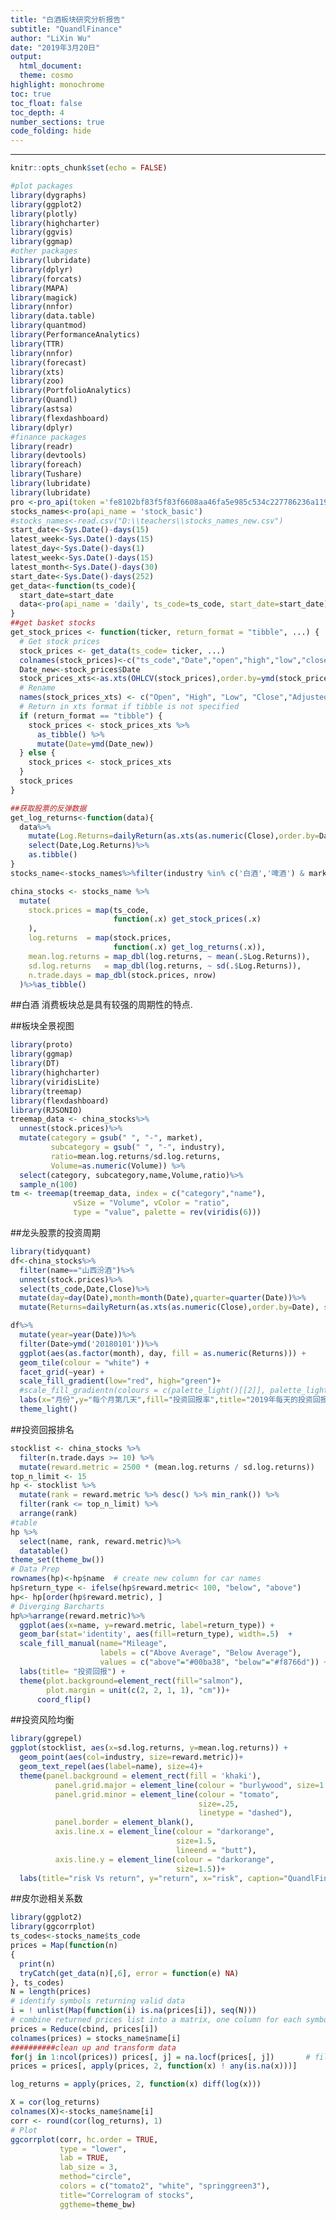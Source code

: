 ```yaml
---
title: "白酒板块研究分析报告"
subtitle: "QuandlFinance"
author: "LiXin Wu"
date: "2019年3月20日"
output: 
  html_document:
  theme: cosmo
highlight: monochrome 
toc: true
toc_float: false
toc_depth: 4
number_sections: true
code_folding: hide
---
```

---

```r
knitr::opts_chunk$set(echo = FALSE)
```

```r
#plot packages
library(dygraphs)
library(ggplot2)
library(plotly)
library(highcharter)
library(ggvis)
library(ggmap)
#other packages
library(lubridate)
library(dplyr)
library(forcats)
library(MAPA)
library(magick)
library(nnfor)
library(data.table)
library(quantmod)
library(PerformanceAnalytics)
library(TTR)
library(nnfor)
library(forecast)
library(xts)
library(zoo)
library(PortfolioAnalytics)
library(Quandl)
library(astsa)
library(flexdashboard)
library(dplyr)
#finance packages 
library(readr)
library(devtools)
library(foreach)
library(Tushare)
library(lubridate)
library(lubridate)
pro <-pro_api(token ='fe8102bf83f5f83f6608aa46fa5e985c534c227786236a1192e5fd55')
stocks_names<-pro(api_name = 'stock_basic')
#stocks_names<-read.csv("D:\\teachers\\stocks_names_new.csv")
start_date<-Sys.Date()-days(15)
latest_week<-Sys.Date()-days(15)
latest_day<-Sys.Date()-days(1)
latest_week<-Sys.Date()-days(15)
latest_month<-Sys.Date()-days(30)
start_date<-Sys.Date()-days(252)
get_data<-function(ts_code){
  start_date=start_date
  data<-pro(api_name = 'daily', ts_code=ts_code, start_date=start_date)
}
##get basket stocks 
get_stock_prices <- function(ticker, return_format = "tibble", ...) {
  # Get stock prices
  stock_prices <- get_data(ts_code= ticker, ...)
  colnames(stock_prices)<-c("ts_code","Date","open","high","low","close","pre_close","change","pct_change","volume","amount")
  Date_new<-stock_prices$Date
  stock_prices_xts<-as.xts(OHLCV(stock_prices),order.by=ymd(stock_prices$Date))
  # Rename
  names(stock_prices_xts) <- c("Open", "High", "Low", "Close","Adjusted","Volume")
  # Return in xts format if tibble is not specified
  if (return_format == "tibble") {
    stock_prices <- stock_prices_xts %>%
      as_tibble() %>%
      mutate(Date=ymd(Date_new))
  } else {
    stock_prices <- stock_prices_xts
  }
  stock_prices
}

##获取股票的反弹数据
get_log_returns<-function(data){
  data%>%
    mutate(Log.Returns=dailyReturn(as.xts(as.numeric(Close),order.by=Date), subset=NULL, type='log',leading=TRUE))%>%
    select(Date,Log.Returns)%>%
    as.tibble()
}
stocks_name<-stocks_names%>%filter(industry %in% c('白酒','啤酒') & market!="创业板")

china_stocks <- stocks_name %>%
  mutate(
    stock.prices = map(ts_code, 
                       function(.x) get_stock_prices(.x)
    ),
    log.returns  = map(stock.prices, 
                       function(.x) get_log_returns(.x)),
    mean.log.returns = map_dbl(log.returns, ~ mean(.$Log.Returns)),
    sd.log.returns   = map_dbl(log.returns, ~ sd(.$Log.Returns)),
    n.trade.days = map_dbl(stock.prices, nrow)
  )%>%as_tibble()

```


##白酒
  消费板块总是具有较强的周期性的特点.



##板块全景视图

```r
library(proto)
library(ggmap)
library(DT)
library(highcharter)
library(viridisLite)
library(treemap)
library(flexdashboard)
library(RJSONIO)
treemap_data <- china_stocks%>%
  unnest(stock.prices)%>%
  mutate(category = gsub(" ", "-", market),
         subcategory = gsub(" ", "-", industry),
         ratio=mean.log.returns/sd.log.returns,
         Volume=as.numeric(Volume)) %>%
  select(category, subcategory,name,Volume,ratio)%>%
  sample_n(100)
tm <- treemap(treemap_data, index = c("category","name"),
              vSize = "Volume", vColor = "ratio",
              type = "value", palette = rev(viridis(6)))
```



##龙头股票的投资周期
```r
library(tidyquant)
df<-china_stocks%>%
  filter(name=="山西汾酒")%>%
  unnest(stock.prices)%>%
  select(ts_code,Date,Close)%>%
  mutate(day=day(Date),month=month(Date),quarter=quarter(Date))%>%
  mutate(Returns=dailyReturn(as.xts(as.numeric(Close),order.by=Date), subset=NULL,leading=TRUE))

df%>%
  mutate(year=year(Date))%>%
  filter(Date>ymd('20180101'))%>%
  ggplot(aes(as.factor(month), day, fill = as.numeric(Returns))) + 
  geom_tile(colour = "white") + 
  facet_grid(~year) + 
  scale_fill_gradient(low="red", high="green")+
  #scale_fill_gradientn(colours = c(palette_light()[[2]], palette_light()[[3]]))+
  labs(x="月份",y="每个月第几天",fill="投资回报率",title="2019年每天的投资回报") +
  theme_light()
```

##投资回报排名
```r
stocklist <- china_stocks %>%
  filter(n.trade.days >= 10) %>%
  mutate(reward.metric = 2500 * (mean.log.returns / sd.log.returns))
top_n_limit <- 15
hp <- stocklist %>%
  mutate(rank = reward.metric %>% desc() %>% min_rank()) %>%
  filter(rank <= top_n_limit) %>%
  arrange(rank)
#table
hp %>%
  select(name, rank, reward.metric)%>%
  datatable()
theme_set(theme_bw())  
# Data Prep
rownames(hp)<-hp$name  # create new column for car names
hp$return_type <- ifelse(hp$reward.metric< 100, "below", "above") 
hp<- hp[order(hp$reward.metric), ]   
# Diverging Barcharts
hp%>%arrange(reward.metric)%>%
  ggplot(aes(x=name, y=reward.metric, label=return_type)) + 
  geom_bar(stat='identity', aes(fill=return_type), width=.5)  +
  scale_fill_manual(name="Mileage", 
                    labels = c("Above Average", "Below Average"), 
                    values = c("above"="#00ba38", "below"="#f8766d")) + 
  labs(title= "投资回报") + 
  theme(plot.background=element_rect(fill="salmon"), 
        plot.margin = unit(c(2, 2, 1, 1), "cm"))+
      coord_flip()
```

##投资风险均衡
```r
library(ggrepel)
ggplot(stocklist, aes(x=sd.log.returns, y=mean.log.returns)) + 
  geom_point(aes(col=industry, size=reward.metric))+ 
  geom_text_repel(aes(label=name), size=4)+
  theme(panel.background = element_rect(fill = 'khaki'),
          panel.grid.major = element_line(colour = "burlywood", size=1.5),
          panel.grid.minor = element_line(colour = "tomato", 
                                          size=.25, 
                                          linetype = "dashed"),
          panel.border = element_blank(),
          axis.line.x = element_line(colour = "darkorange", 
                                     size=1.5, 
                                     lineend = "butt"),
          axis.line.y = element_line(colour = "darkorange", 
                                     size=1.5))+
  labs(title="risk Vs return", y="return", x="risk", caption="QuandlFinance")

```


##皮尔逊相关系数

```r
library(ggplot2)
library(ggcorrplot)
ts_codes<-stocks_name$ts_code
prices = Map(function(n)
{
  print(n)
  tryCatch(get_data(n)[,6], error = function(e) NA)
}, ts_codes)
N = length(prices)
# identify symbols returning valid data
i = ! unlist(Map(function(i) is.na(prices[i]), seq(N)))
# combine returned prices list into a matrix, one column for each symbol with valid data
prices = Reduce(cbind, prices[i])
colnames(prices) = stocks_name$name[i]
##########clean up and transform data 
for(j in 1:ncol(prices)) prices[, j] = na.locf(prices[, j])       # fill in
prices = prices[, apply(prices, 2, function(x) ! any(is.na(x)))]

log_returns = apply(prices, 2, function(x) diff(log(x)))

X = cor(log_returns)
colnames(X)<-stocks_name$name[i]
corr <- round(cor(log_returns), 1)
# Plot
ggcorrplot(corr, hc.order = TRUE, 
           type = "lower", 
           lab = TRUE, 
           lab_size = 3, 
           method="circle", 
           colors = c("tomato2", "white", "springgreen3"), 
           title="Correlogram of stocks", 
           ggtheme=theme_bw)
```

